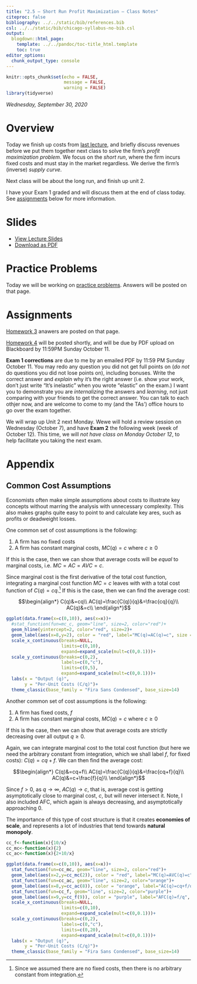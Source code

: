 ```yaml
---
title: "2.5 — Short Run Profit Maximization — Class Notes"
citeproc: false
bibliography: ../../static/bib/references.bib
csl: ../../static/bib/chicago-syllabus-no-bib.csl
output:
  blogdown::html_page:
    template: ../../pandoc/toc-title_html.template
    toc: true
editor_options: 
  chunk_output_type: console
---
```


```r
knitr::opts_chunk$set(echo = FALSE,
                      message = FALSE,
                      warning = FALSE)
library(tidyverse)
```

*Wednesday, September 30, 2020*

# Overview

Today we finish up costs from [last lecture](/class/2.4-class), and briefly discuss revenues before we put them together next class to solve the firm's *profit maximization problem*. We focus on the *short run*, where the firm incurs fixed costs and must stay in the market regardless. We derive the firm's (inverse) *supply curve*.

Next class will be about the long run, and finish up unit 2.

I have your Exam 1 graded and will discuss them at the end of class today. See [assignments](#assignments) below for more information.

# Slides

- [<i class="fas fa-chalkboard-teacher"></i> View Lecture Slides](/slides/2.5-slides.html)
- [<i class="fas fa-file-pdf"></i> Download as PDF](/slides/2.5-slides.pdf)

# Practice Problems

Today we will be working on [practice problems](/practice/2.5-practice). Answers will be posted on that page.

# Assignments

[Homework 3](assignment/03-problem-set) anawers are posted on that page.

[Homework 4](assignment/04-problem-set) will be posted shortly, and will be due by PDF upload on Blackboard by 11:59PM Sunday October 11.

**Exam 1 corrections** are due to me by an emailed PDF by 11:59 PM Sunday October 11. You may redo any question you did not get full points on (*do not* do questions you did not lose points on), including bonuses. Write the correct answer and *explain* why it's the right answer (i.e. show your work, don't just write “It’s inelastic” when you wrote “elastic” on the exam.) I want you to demonstrate you are *internalizing* the answers and *learning*, not just comparing with your friends to get the correct answer. You can talk to each othjer now, and are welcome to come to my (and the TAs’) office hours to go over the exam together.

We will wrap up Unit 2 next Monday. Wewe will hold a review session on Wednesday (October 7), and have **Exam 2** the following week (week of October 12). This time, we will *not have class on Monday October 12*, to help facilitate you taking the next exam.

# Appendix

## Common Cost Assumptions

Economists often make simple assumptions about costs to illustrate key concepts without marring the analysis with unnecessary complexity. This also makes graphs quite easy to point to and calculate key ares, such as profits or deadweight losses.

One common set of cost assumptions is the following:

1. A firm has no fixed costs
2. A firm has constant marginal costs, $MC(q)=c$ where $c\geq0$

If this is the case, then we can show that average costs will be *equal* to marginal costs, i.e. $MC=AC=AVC=c$. 

Since marginal cost is the first derivative of the total cost function, integrating a marginal cost function $MC=c$ leaves with with a total cost function of $C(q)=cq$.^[Since we assumed there are no fixed costs, then there is no arbitrary constant from integration.] If this is the case, then we can find the average cost: 

$$\begin{align*}
C(q)&=cq\\
AC(q)=\frac{C(q)}{q}&=\frac{cq}{q}\\
AC(q)&=c\\
\end{align*}$$

```r
ggplot(data.frame(x=c(0,10)), aes(x=x))+
  #stat_function(fun=mc_c, geom="line", size=2, color="red")+
  geom_hline(yintercept=2, color="red", size=2)+
  geom_label(aes(x=8,y=2), color = "red", label="MC(q)=AC(q)=c", size = 4)+
  scale_x_continuous(breaks=NULL,
                     limits=c(0,10),
                     expand=expand_scale(mult=c(0,0.1)))+
  scale_y_continuous(breaks=c(0,2),
                     labels=c(0,"c"),
                     limits=c(0,5),
                     expand=expand_scale(mult=c(0,0.1)))+
  labs(x = "Output (q)",
       y = "Per-Unit Costs (C/q)")+
  theme_classic(base_family = "Fira Sans Condensed", base_size=14)
```

Another common set of cost assumptions is the following:

1. A firm has fixed costs, $f$
2. A firm has constant marginal costs, $MC(q)=c$ where $c\geq0$

If this is the case, then we can show that average costs are strictly decreasing over all output $q\geq0$.

Again, we can integrate marginal cost to the total cost function (but here we need the arbitrary constant from integration, which we shall label $f$, for fixed costs): $C(q)=cq+f$. We can then find the average cost: 

$$\begin{align*}
C(q)&=cq+f\\
AC(q)=\frac{C(q)}{q}&=\frac{cq+f}{q}\\
AC(q)&=c+\frac{f}{q}\\
\end{align*}$$

Since $f>0$, as $q \rightarrow \infty$, $AC(q) \rightarrow c$, that is, average cost is getting asymptotically close to marginal cost, $c$, but will never intersect it. Note, I also included AFC, which again is always decreasing, and asymptotically approaching 0. 

The importance of this type of cost structure is that it creates **economies of scale**, and represents a lot of industries that tend towards **natural monopoly**. 

```r
cc_f<-function(x){10/x}
cc_mc<-function(x){2}
cc_ac<-function(x){2+10/x}

ggplot(data.frame(x=c(0,10)), aes(x=x))+
  stat_function(fun=cc_mc, geom="line", size=2, color="red")+
  geom_label(aes(x=2,y=cc_mc(2)), color = "red", label="MC(q)=AVC(q)=c", size = 4)+
  stat_function(fun=cc_ac, geom="line", size=2, color="orange")+
  geom_label(aes(x=8,y=cc_ac(8)), color = "orange", label="AC(q)=cq+f/q", size = 4)+
  stat_function(fun=cc_f, geom="line", size=2, color="purple")+
  geom_label(aes(x=9,y=cc_f(9)), color = "purple", label="AFC(q)=f/q", size = 4)+
  scale_x_continuous(breaks=NULL,
                     limits=c(0,10),
                     expand=expand_scale(mult=c(0,0.1)))+
  scale_y_continuous(breaks=c(0,2),
                     labels=c(0,"c"),
                     limits=c(0,20),
                     expand=expand_scale(mult=c(0,0.1)))+
  labs(x = "Output (q)",
       y = "Per-Unit Costs (C/q)")+
  theme_classic(base_family = "Fira Sans Condensed", base_size=14)
```
